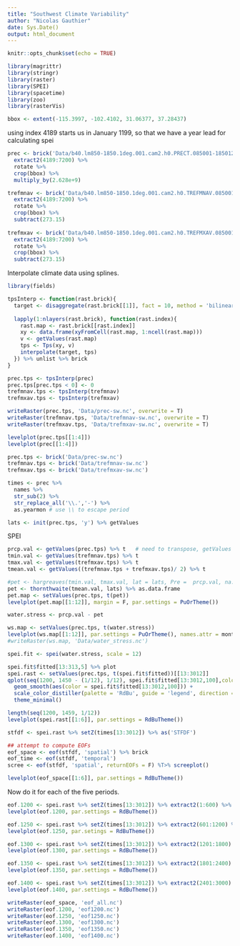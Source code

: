 ```yaml
---
title: "Southwest Climate Variability"
author: "Nicolas Gauthier"
date: Sys.Date()
output: html_document
---
```


```r
knitr::opts_chunk$set(echo = TRUE)
```


```r
library(magrittr)
library(stringr)
library(raster)
library(SPEI)
library(spacetime)
library(zoo)
library(rasterVis)
```



```r
bbox <- extent(-115.3997, -102.4102, 31.06377, 37.28437)
```


using index 4189 starts us in January 1199, so that we have a year lead for calculating spei
```r
prec <- brick('Data/b40.lm850-1850.1deg.001.cam2.h0.PRECT.085001-185012.nc') %>% 
  extract2(4189:7200) %>% 
  rotate %>%
  crop(bbox) %>%
  multiply_by(2.628e+9)

trefmnav <- brick('Data/b40.lm850-1850.1deg.001.cam2.h0.TREFMNAV.085001-185012.nc') %>%
  extract2(4189:7200) %>%
  rotate %>%
  crop(bbox) %>%
  subtract(273.15)
  
trefmxav <- brick('Data/b40.lm850-1850.1deg.001.cam2.h0.TREFMXAV.085001-185012.nc') %>%
  extract2(4189:7200) %>%
  rotate %>%
  crop(bbox) %>%
  subtract(273.15)
```


Interpolate climate data using splines.
```r
library(fields)

tpsInterp <- function(rast.brick){
  target <- disaggregate(rast.brick[[1]], fact = 10, method = 'bilinear')
  
  lapply(1:nlayers(rast.brick), function(rast.index){
    rast.map <- rast.brick[[rast.index]]
    xy <- data.frame(xyFromCell(rast.map, 1:ncell(rast.map)))
    v <- getValues(rast.map)
    tps <- Tps(xy, v)
    interpolate(target, tps)
  }) %>% unlist %>% brick
}

prec.tps <- tpsInterp(prec)
prec.tps[prec.tps < 0] <- 0
trefmnav.tps <- tpsInterp(trefmnav)
trefmxav.tps <- tpsInterp(trefmxav)

writeRaster(prec.tps, 'Data/prec-sw.nc', overwrite = T)
writeRaster(trefmnav.tps, 'Data/trefmnav-sw.nc', overwrite = T)
writeRaster(trefmxav.tps, 'Data/trefmxav-sw.nc', overwrite = T)

levelplot(prec.tps[[1:4]])
levelplot(prec[[1:4]])
```

```r
prec.tps <- brick('Data/prec-sw.nc')
trefmnav.tps <- brick('Data/trefmnav-sw.nc')
trefmxav.tps <- brick('Data/trefmxav-sw.nc')
```

```r
times <- prec %>% 
  names %>% 
  str_sub(2) %>% 
  str_replace_all('\\.','-') %>% 
  as.yearmon # use \\ to escape period
```

```r
lats <- init(prec.tps, 'y') %>% getValues
```

SPEI
```r
prcp.val <- getValues(prec.tps) %>% t   # need to transpose, getValues has rows for space and columns for time, hargreaves wants columns for space and rows for time
tmin.val <- getValues(trefmnav.tps) %>% t
tmax.val <- getValues(trefmxav.tps) %>% t
tmean.val <- getValues((trefmnav.tps + trefmxav.tps)/ 2) %>% t
```


```r
#pet <- hargreaves(tmin.val, tmax.val, lat = lats, Pre =  prcp.val, na.rm = T) %>% as.data.frame
pet <- thornthwaite(tmean.val, lats) %>% as.data.frame
pet.map <- setValues(prec.tps, t(pet))
levelplot(pet.map[[1:12]], margin = F, par.settings = PuOrTheme())
```

```r
water.stress <- prcp.val - pet

ws.map <- setValues(prec.tps, t(water.stress))
levelplot(ws.map[[1:12]], par.settings = PuOrTheme(), names.attr = month.name)
#writeRaster(ws.map, 'Data/water_stress.nc')

spei.fit <- spei(water.stress, scale = 12)

spei.fit$fitted[13:313,5] %>% plot
spei.rast <- setValues(prec.tps, t(spei.fit$fitted))[[13:3012]]
qplot(seq(1200, 1450 - (1/12), 1/12), spei.fit$fitted[13:3012,100],color = spei.fit$fitted[13:3012,100], size = I(1.5), geom = 'line') +
  geom_smooth(aes(color = spei.fit$fitted[13:3012,100])) +
  scale_color_distiller(palette = 'RdBu', guide = 'legend', direction = 1, breaks = -3:3, limits = c(-3,3)) +
  theme_minimal()

length(seq(1200, 1459, 1/12))
levelplot(spei.rast[[1:6]], par.settings = RdBuTheme())
```

```r
stfdf <- spei.rast %>% setZ(times[13:3012]) %>% as('STFDF')
```


```r
## attempt to compute EOFs
eof_space <- eof(stfdf, 'spatial') %>% brick
eof_time <- eof(stfdf, 'temporal')
scree <- eof(stfdf, 'spatial', returnEOFs = F) %T>% screeplot()
```

```r
levelplot(eof_space[[1:6]], par.settings = RdBuTheme())
```

Now do it for each of the five periods.

```r
eof.1200 <- spei.rast %>% setZ(times[13:3012]) %>% extract2(1:600) %>% as('STFDF') %>% eof('spatial') %>% brick %>% extract2(1:6)
levelplot(eof.1200, par.settings = RdBuTheme())
```

```r
eof.1250 <- spei.rast %>% setZ(times[13:3012]) %>% extract2(601:1200) %>% as('STFDF') %>% eof('spatial') %>% brick %>% extract2(1:6)
levelplot(eof.1250, par.setings = RdBuTheme())
```

```r
eof.1300 <- spei.rast %>% setZ(times[13:3012]) %>% extract2(1201:1800) %>% as('STFDF') %>% eof('spatial') %>% brick %>% extract2(1:6)
levelplot(eof.1300, par.settings = RdBuTheme())
```

```r
eof.1350 <- spei.rast %>% setZ(times[13:3012]) %>% extract2(1801:2400) %>% as('STFDF') %>% eof('spatial') %>% brick %>% extract2(1:6)
levelplot(eof.1350, par.settings = RdBuTheme())
```

```r
eof.1400 <- spei.rast %>% setZ(times[13:3012]) %>% extract2(2401:3000) %>% as('STFDF') %>% eof('spatial') %>% brick %>% extract2(1:6)
levelplot(eof.1400, par.settings = RdBuTheme())
```
      
      
      
```r
writeRaster(eof_space, 'eof_all.nc')
writeRaster(eof.1200, 'eof1200.nc')
writeRaster(eof.1250, 'eof1250.nc')
writeRaster(eof.1300, 'eof1300.nc')
writeRaster(eof.1350, 'eof1350.nc')
writeRaster(eof.1400, 'eof1400.nc')

```

```r

```

